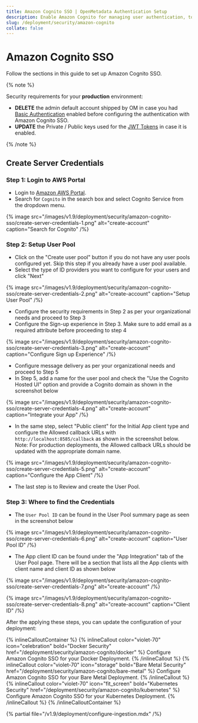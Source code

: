 ```yaml
---
title: Amazon Cognito SSO | OpenMetadata Authentication Setup
description: Enable Amazon Cognito for managing user authentication, token issuance, and identity pools in distributed or serverless systems.
slug: /deployment/security/amazon-cognito
collate: false
---
```


# Amazon Cognito SSO

Follow the sections in this guide to set up Amazon Cognito SSO.

{% note %}

Security requirements for your **production** environment:
- **DELETE** the admin default account shipped by OM in case you had [Basic Authentication](/deployment/security/basic-auth)
  enabled before configuring the authentication with Amazon Cognito SSO.
- **UPDATE** the Private / Public keys used for the [JWT Tokens](/deployment/security/enable-jwt-tokens) in case it is
  enabled.

{% /note %}

## Create Server Credentials

### Step 1: Login to AWS Portal

- Login to [Amazon AWS Portal](https://aws.amazon.com/).
- Search for `Cognito` in the search box and select Cognito Service from the dropdown menu.

{% image src="/images/v1.9/deployment/security/amazon-cognito-sso/create-server-credentials-1.png" alt="create-account" caption="Search for Cognito" /%}

### Step 2: Setup User Pool

- Click on the "Create user pool" button if you do not have any user pools configured yet. Skip this step if you already have a user pool available. 
- Select the type of ID providers you want to configure for your users and click "Next"

{% image src="/images/v1.9/deployment/security/amazon-cognito-sso/create-server-credentials-2.png" alt="create-account" caption="Setup User Pool" /%}

- Configure the security requirements in Step 2 as per your organizational needs and proceed to Step 3 
- Configure the Sign-up experience in Step 3. Make sure to add email as a required attribute before proceeding to step 4

{% image src="/images/v1.9/deployment/security/amazon-cognito-sso/create-server-credentials-3.png" alt="create-account" caption="Configure Sign up Experience" /%}

- Configure message delivery as per your organizational needs and proceed to Step 5
- In Step 5, add a name for the user pool and check the "Use the Cognito Hosted UI" option and provide a Cognito domain as shown in the screenshot below

{% image src="/images/v1.9/deployment/security/amazon-cognito-sso/create-server-credentials-4.png" alt="create-account" caption="Integrate your App" /%}

- In the same step, select "Public client" for the Initial App client type and configure the Allowed callback URLs
  with `http://localhost:8585/callback` as shown in the screenshot below. Note: For production deployments, the Allowed
  callback URLs should be updated with the appropriate domain name.

{% image src="/images/v1.9/deployment/security/amazon-cognito-sso/create-server-credentials-5.png" alt="create-account" caption="Configure the App Client" /%}

- The last step is to Review and create the User Pool.

### Step 3: Where to find the Credentials

- The `User Pool ID` can be found in the User Pool summary page as seen in the screenshot below

{% image src="/images/v1.9/deployment/security/amazon-cognito-sso/create-server-credentials-6.png" alt="create-account" caption="User Pool ID" /%}

- The App client ID can be found under the "App Integration" tab of the User Pool page. There will be a section that
  lists all the App clients with client name and client ID as shown below

{% image src="/images/v1.9/deployment/security/amazon-cognito-sso/create-server-credentials-7.png" alt="create-account" /%}

{% image src="/images/v1.9/deployment/security/amazon-cognito-sso/create-server-credentials-8.png" alt="create-account" caption="Client ID" /%}

After the applying these steps, you can update the configuration of your deployment:

{% inlineCalloutContainer %}
  {% inlineCallout
    color="violet-70"
    icon="celebration"
    bold="Docker Security"
    href="/deployment/security/amazon-cognito/docker" %}
    Configure Amazon Cognito SSO for your Docker Deployment.
  {% /inlineCallout %}
  {% inlineCallout
    color="violet-70"
    icon="storage"
    bold="Bare Metal Security"
    href="/deployment/security/amazon-cognito/bare-metal" %}
    Configure Amazon Cognito SSO for your Bare Metal Deployment.
  {% /inlineCallout %}
  {% inlineCallout
    color="violet-70"
    icon="fit_screen"
    bold="Kubernetes Security"
    href="/deployment/security/amazon-cognito/kubernetes" %}
    Configure Amazon Cognito SSO for your Kubernetes Deployment.
  {% /inlineCallout %}
{% /inlineCalloutContainer %}


{% partial file="/v1.9/deployment/configure-ingestion.mdx" /%}
